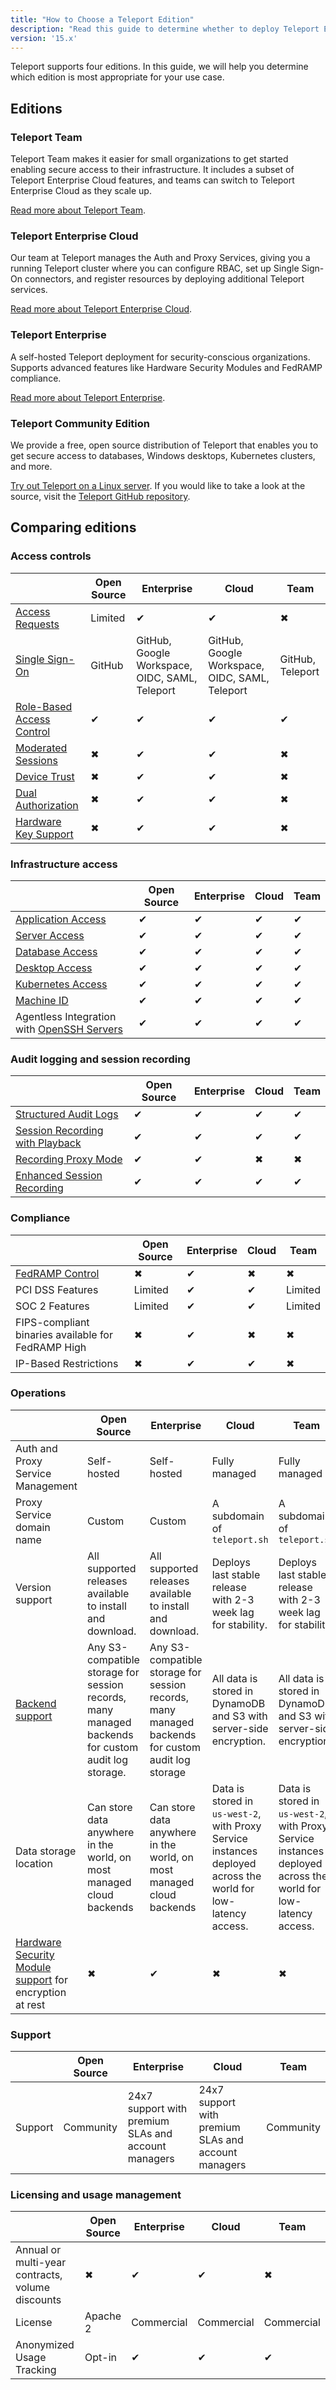 ```yaml
---
title: "How to Choose a Teleport Edition"
description: "Read this guide to determine whether to deploy Teleport Enterprise, Teleport Cloud, or Teleport Community Edition."
version: '15.x'
---
```


Teleport supports four editions. In this guide, we will help you determine
which edition is most appropriate for your use case.

## Editions

### Teleport Team

Teleport Team makes it easier for small organizations to get started enabling
secure access to their infrastructure. It includes a subset of Teleport
Enterprise Cloud features, and teams can switch to Teleport Enterprise Cloud as
they scale up.

[Read more about Teleport Team](/docs/choose-an-edition/teleport-team).

### Teleport Enterprise Cloud

Our team at Teleport manages the Auth and Proxy Services, giving you a running
Teleport cluster where you can configure RBAC, set up Single Sign-On connectors,
and register resources by deploying additional Teleport services.

[Read more about Teleport Enterprise Cloud](/docs/choose-an-edition/teleport-cloud/introduction).

### Teleport Enterprise

A self-hosted Teleport deployment for security-conscious organizations.
Supports advanced features like Hardware Security Modules and FedRAMP
compliance.

[Read more about Teleport Enterprise](/docs/choose-an-edition/teleport-enterprise/introduction).

### Teleport Community Edition

We provide a free, open source distribution of Teleport that enables you to get
secure access to databases, Windows desktops, Kubernetes clusters, and more.

[Try out Teleport on a Linux server](/docs/index). If you would like to
take a look at the source, visit the [Teleport GitHub
repository](https://github.com/gravitational/teleport).

## Comparing editions

### Access controls

|                                                                           | Open Source | Enterprise                                     | Cloud                                          | Team             |
| ------------------------------------------------------------------------- | ----------- | ---------------------------------------------- | ---------------------------------------------- | ---------------- |
| [Access Requests](/docs/access-controls/guides/dual-authz)                | Limited     | ✔                                              | ✔                                              | ✖                |
| [Single Sign-On](/docs/access-controls/sso)                               | GitHub      | GitHub, Google Workspace, OIDC, SAML, Teleport | GitHub, Google Workspace, OIDC, SAML, Teleport | GitHub, Teleport |
| [Role-Based Access Control](/docs/access-controls/guides/role-templates)  | ✔           | ✔                                              | ✔                                              | ✔                |
| [Moderated Sessions](/docs/access-controls/guides/moderated-sessions)     | ✖           | ✔                                              | ✔                                              | ✖                |
| [Device Trust](/docs/access-controls/device-trust/guide)                  | ✖           | ✔                                              | ✔                                              | ✖                |
| [Dual Authorization](/docs/access-controls/guides/dual-authz)             | ✖           | ✔                                              | ✔                                              | ✖                |
| [Hardware Key Support](/docs/access-controls/guides/hardware-key-support) | ✖           | ✔                                              | ✔                                              | ✖                |

### Infrastructure access

|                                                                                  | Open Source | Enterprise | Cloud | Team |
| -------------------------------------------------------------------------------- | ----------- | ---------- | ----- | ---- |
| [Application Access](/docs/application-access/getting-started)                   | ✔           | ✔          | ✔     | ✔    |
| [Server Access](/docs/server-access/getting-started)                             | ✔           | ✔          | ✔     | ✔    |
| [Database Access](/docs/database-access/getting-started)                         | ✔           | ✔          | ✔     | ✔    |
| [Desktop Access](/docs/desktop-access/introduction)                              | ✔           | ✔          | ✔     | ✔    |
| [Kubernetes Access](/docs/kubernetes-access/getting-started)                     | ✔           | ✔          | ✔     | ✔    |
| [Machine ID](/docs/machine-id/getting-started)                                   | ✔           | ✔          | ✔     | ✔    |
| Agentless Integration with [OpenSSH Servers](/docs/server-access/guides/openssh) | ✔           | ✔          | ✔     | ✔    |

### Audit logging and session recording

|                                                                                | Open Source | Enterprise | Cloud | Team |
| ------------------------------------------------------------------------------ | ----------- | ---------- | ----- | ---- |
| [Structured Audit Logs](/docs/reference/audit)                                 | ✔           | ✔          | ✔     | ✔    |
| [Session Recording with Playback](/docs/architecture/session-recording)        | ✔           | ✔          | ✔     | ✔    |
| [Recording Proxy Mode](/docs/server-access/guides/recording-proxy-mode)        | ✔           | ✔          | ✖     | ✖    |
| [Enhanced Session Recording](/docs/server-access/guides/bpf-session-recording) | ✔           | ✔          | ✔     | ✔    |

### Compliance

|                                                                        | Open Source | Enterprise | Cloud | Team    |
| ---------------------------------------------------------------------- | ----------- | ---------- | ----- | ------- |
| [FedRAMP Control](/docs/access-controls/compliance-frameworks/fedramp) | ✖           | ✔          | ✖     | ✖       |
| PCI DSS Features                                                       | Limited     | ✔          | ✔     | Limited |
| SOC 2 Features                                                         | Limited     | ✔          | ✔     | Limited |
| FIPS-compliant binaries available for FedRAMP High                     | ✖           | ✔          | ✖     | ✖       |
| IP-Based Restrictions                                                  | ✖           | ✔          | ✔     | ✖       |

### Operations

|                                                                                                            | Open Source                                                                                        | Enterprise                                                                                        | Cloud                                                                                                         | Team                                                                                                          |
| ---------------------------------------------------------------------------------------------------------- | -------------------------------------------------------------------------------------------------- | ------------------------------------------------------------------------------------------------- | ------------------------------------------------------------------------------------------------------------- | ------------------------------------------------------------------------------------------------------------- |
| Auth and Proxy Service Management                                                                          | Self-hosted                                                                                        | Self-hosted                                                                                       | Fully managed                                                                                                 | Fully managed                                                                                                 |
| Proxy Service domain name                                                                                  | Custom                                                                                             | Custom                                                                                            | A subdomain of `teleport.sh`                                                                                  | A subdomain of `teleport.sh`                                                                                  |
| Version support                                                                                            | All supported releases available to install and download.                                          | All supported releases available to install and download.                                         | Deploys last stable release with 2-3 week lag for stability.                                                  | Deploys last stable release with 2-3 week lag for stability.                                                  |
| [Backend support](/docs/reference/backends)                                                                | Any S3-compatible storage for session records, many managed backends for custom audit log storage. | Any S3-compatible storage for session records, many managed backends for custom audit log storage | All data is stored in DynamoDB and S3 with server-side encryption.                                            | All data is stored in DynamoDB and S3 with server-side encryption.                                            |
| Data storage location                                                                                      | Can store data anywhere in the world, on most managed cloud backends                               | Can store data anywhere in the world, on most managed cloud backends                              | Data is stored in `us-west-2`, with Proxy Service instances deployed across the world for low-latency access. | Data is stored in `us-west-2`, with Proxy Service instances deployed across the world for low-latency access. |
| [Hardware Security Module support](/docs/choose-an-edition/teleport-enterprise/hsm) for encryption at rest | ✖                                                                                                  | ✔                                                                                                 | ✖                                                                                                             | ✖                                                                                                             |

### Support

|         | Open Source | Enterprise                                          | Cloud                                               | Team      |
| ------- | ----------- | --------------------------------------------------- | --------------------------------------------------- | --------- |
| Support | Community   | 24x7 support with premium SLAs and account managers | 24x7 support with premium SLAs and account managers | Community |

### Licensing and usage management

|                                                  | Open Source | Enterprise | Cloud      | Team       |
| ------------------------------------------------ | ----------- | ---------- | ---------- | ---------- |
| Annual or multi-year contracts, volume discounts | ✖           | ✔          | ✔          | ✖          |
| License                                          | Apache 2    | Commercial | Commercial | Commercial |
| Anonymized Usage Tracking                        | Opt-in      | ✔          | ✔          | ✔          |
